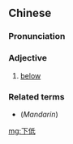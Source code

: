 ==Chinese==
{{zh-forms}}

===Pronunciation===
{{zh-pron
|c=haa6 dai1
|cat=a
}}

===Adjective===
{{zh-adj}}

# {{lb|zh|Cantonese}} [[below]]
#: {{zh-x|下低 嗰 件 蛋{daan6}糕 好 好食。|The cake below is very tasty.|C-GZ}}

===Related terms===
* (''Mandarin'') {{zh-l|下面}}

[[mg:下低]]